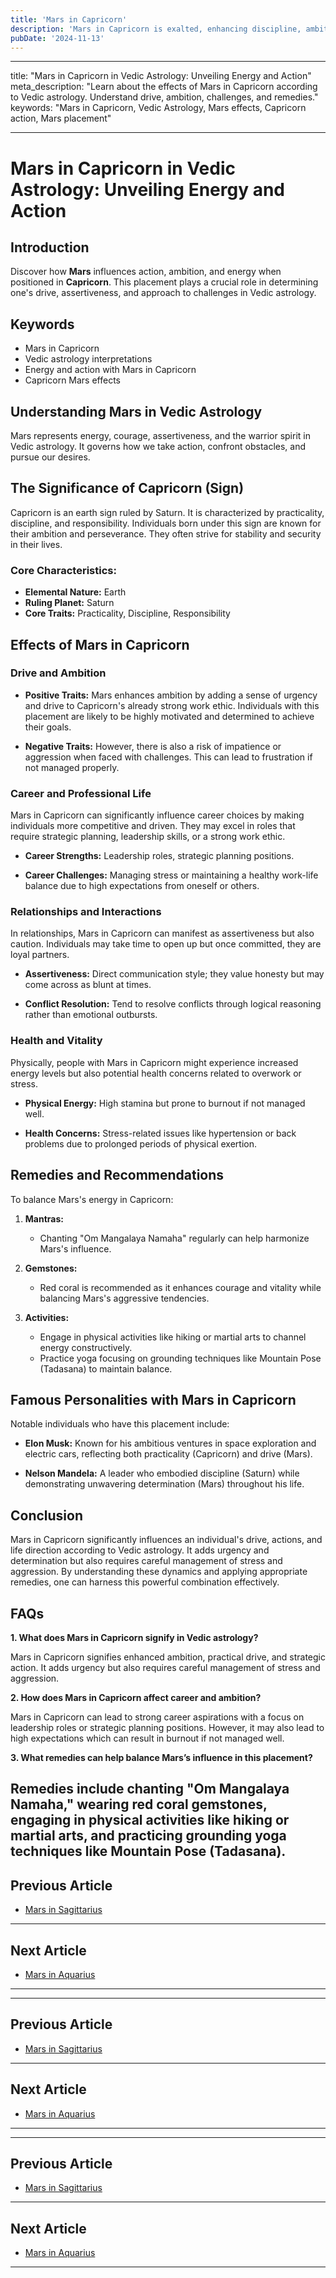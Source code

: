 ```yaml
---
title: 'Mars in Capricorn'
description: 'Mars in Capricorn is exalted, enhancing discipline, ambition, and practical action. Individuals are responsible, goal-oriented, and excel in leadership and strategic planning in Vedic Astrology'
pubDate: '2024-11-13'
---
```


---

title: "Mars in Capricorn in Vedic Astrology: Unveiling Energy and Action"
meta_description: "Learn about the effects of Mars in Capricorn according to Vedic astrology. Understand drive, ambition, challenges, and remedies."
keywords: "Mars in Capricorn, Vedic Astrology, Mars effects, Capricorn action, Mars placement"

---

# Mars in Capricorn in Vedic Astrology: Unveiling Energy and Action

## Introduction

Discover how **Mars** influences action, ambition, and energy when positioned in **Capricorn**. This placement plays a crucial role in determining one's drive, assertiveness, and approach to challenges in Vedic astrology.

## Keywords

- Mars in Capricorn
- Vedic astrology interpretations
- Energy and action with Mars in Capricorn
- Capricorn Mars effects

## Understanding Mars in Vedic Astrology

Mars represents energy, courage, assertiveness, and the warrior spirit in Vedic astrology. It governs how we take action, confront obstacles, and pursue our desires.

## The Significance of Capricorn (Sign)

Capricorn is an earth sign ruled by Saturn. It is characterized by practicality, discipline, and responsibility. Individuals born under this sign are known for their ambition and perseverance. They often strive for stability and security in their lives.

### Core Characteristics:
- **Elemental Nature:** Earth
- **Ruling Planet:** Saturn
- **Core Traits:** Practicality, Discipline, Responsibility

## Effects of Mars in Capricorn

### Drive and Ambition

- **Positive Traits:** Mars enhances ambition by adding a sense of urgency and drive to Capricorn's already strong work ethic. Individuals with this placement are likely to be highly motivated and determined to achieve their goals.
  
- **Negative Traits:** However, there is also a risk of impatience or aggression when faced with challenges. This can lead to frustration if not managed properly.

### Career and Professional Life

Mars in Capricorn can significantly influence career choices by making individuals more competitive and driven. They may excel in roles that require strategic planning, leadership skills, or a strong work ethic.

- **Career Strengths:** Leadership roles, strategic planning positions.
  
- **Career Challenges:** Managing stress or maintaining a healthy work-life balance due to high expectations from oneself or others.

### Relationships and Interactions

In relationships, Mars in Capricorn can manifest as assertiveness but also caution. Individuals may take time to open up but once committed, they are loyal partners.

- **Assertiveness:** Direct communication style; they value honesty but may come across as blunt at times.
  
- **Conflict Resolution:** Tend to resolve conflicts through logical reasoning rather than emotional outbursts.

### Health and Vitality

Physically, people with Mars in Capricorn might experience increased energy levels but also potential health concerns related to overwork or stress.

- **Physical Energy:** High stamina but prone to burnout if not managed well.
  
- **Health Concerns:** Stress-related issues like hypertension or back problems due to prolonged periods of physical exertion.

## Remedies and Recommendations

To balance Mars's energy in Capricorn:

1. **Mantras:**
   - Chanting "Om Mangalaya Namaha" regularly can help harmonize Mars's influence.
   
2. **Gemstones:**
   - Red coral is recommended as it enhances courage and vitality while balancing Mars's aggressive tendencies.

3. **Activities:**
   - Engage in physical activities like hiking or martial arts to channel energy constructively.
   - Practice yoga focusing on grounding techniques like Mountain Pose (Tadasana) to maintain balance.

## Famous Personalities with Mars in Capricorn

Notable individuals who have this placement include:

- **Elon Musk:** Known for his ambitious ventures in space exploration and electric cars, reflecting both practicality (Capricorn) and drive (Mars).
  
- **Nelson Mandela:** A leader who embodied discipline (Saturn) while demonstrating unwavering determination (Mars) throughout his life.

## Conclusion

Mars in Capricorn significantly influences an individual's drive, actions, and life direction according to Vedic astrology. It adds urgency and determination but also requires careful management of stress and aggression. By understanding these dynamics and applying appropriate remedies, one can harness this powerful combination effectively.

## FAQs

**1. What does Mars in Capricorn signify in Vedic astrology?**

Mars in Capricorn signifies enhanced ambition, practical drive, and strategic action. It adds urgency but also requires careful management of stress and aggression.

**2. How does Mars in Capricorn affect career and ambition?**

Mars in Capricorn can lead to strong career aspirations with a focus on leadership roles or strategic planning positions. However, it may also lead to high expectations which can result in burnout if not managed well.

**3. What remedies can help balance Mars’s influence in this placement?**

Remedies include chanting "Om Mangalaya Namaha," wearing red coral gemstones, engaging in physical activities like hiking or martial arts, and practicing grounding yoga techniques like Mountain Pose (Tadasana).
---

## Previous Article
- [Mars in Sagittarius](/blogs-md/0803_Mars_In_Rashi/080309_Mars_in_Sagittarius.mdx)

---

## Next Article
- [Mars in Aquarius](/blogs-md/0803_Mars_In_Rashi/080311_Mars_in_Aquarius.mdx)

---
---

## Previous Article
- [Mars in Sagittarius](080309_Mars_in_Sagittarius.mdx)

---

## Next Article
- [Mars in Aquarius](080311_Mars_in_Aquarius.mdx)

---
---

## Previous Article
- [Mars in Sagittarius](080309_Mars_in_Sagittarius.mdx)

---

## Next Article
- [Mars in Aquarius](080311_Mars_in_Aquarius.mdx)

---

